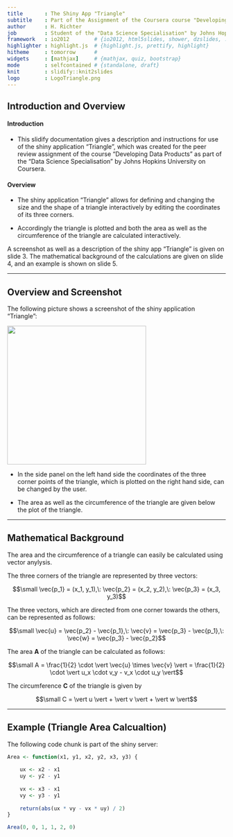 ---
title       : The Shiny App "Triangle"
subtitle    : Part of the Assignment of the Coursera course "Developing Data Products" 
author      : H. Richter
job         : Student of the "Data Science Specialisation" by Johns Hopkins University on Coursera
framework   : io2012        # {io2012, html5slides, shower, dzslides, ...}
highlighter : highlight.js  # {highlight.js, prettify, highlight}
hitheme     : tomorrow      # 
widgets     : [mathjax]     # {mathjax, quiz, bootstrap}
mode        : selfcontained # {standalone, draft}
knit        : slidify::knit2slides
logo        : LogoTriangle.png
---

## Introduction and Overview

#### Introduction

* This slidify documentation gives a description and instructions for use of the shiny application "Triangle", which was created for the peer review assignment of the course "Developing Data Products" as part of the "Data Science Specialisation" by Johns Hopkins University on Coursera. 

#### Overview

* The shiny application "Triangle" allows for defining and changing the size and the shape of a triangle interactively by editing the coordinates of its three corners. 

* Accordingly the triangle is plotted and both the area as well as the circumference of the triangle are calculated interactively. 

A screenshot as well as a description of the shiny app "Triangle" is given on slide 3. The mathematical background of the calculations are given on slide 4, and an example is shown on slide 5.

---

## Overview and Screenshot

The following picture shows a screenshot of the shiny application "Triangle":

<img src="./assets/img/ScreenshotTriangle.png" height=320>

* In the side panel on the left hand side the coordinates of the three corner points of the triangle, which is plotted on the right hand side, can be changed by the user.

* The area as well as the circumference of the triangle are given below the plot of the triangle.

---

## Mathematical Background

The area and the circumference of a triangle can easily be calculated using vector anylysis.

The three corners of the triangle are represented by three vectors: 

$$\small \vec{p_1} = (x_1, y_1),\: \vec{p_2} = (x_2, y_2),\: \vec{p_3} = (x_3, y_3)$$ 

The three vectors, which are directed from one corner towards the others, can be represented as follows: 

$$\small \vec{u} = \vec{p_2} - \vec{p_1},\: \vec{v} = \vec{p_3} - \vec{p_1},\: \vec{w} = \vec{p_3} - \vec{p_2}$$

The area **A** of the triangle can be calculated as follows:

$$\small A = \frac{1}{2} \cdot \vert \vec{u} \times \vec{v} \vert = \frac{1}{2} \cdot \vert u_x \cdot v_y - v_x \cdot u_y \vert$$

The circumference **C** of the triangle is given by 

$$\small  C = \vert u \vert + \vert v \vert + \vert w \vert$$ 

---

## Example (Triangle Area Calcualtion)

The following code chunk is part of the shiny server:

```{r}
Area <- function(x1, y1, x2, y2, x3, y3) {
    
    ux <- x2 - x1
    uy <- y2 - y1
    
    vx <- x3 - x1
    vy <- y3 - y1
    
    return(abs(ux * vy - vx * uy) / 2)
}

Area(0, 0, 1, 1, 2, 0)
```




